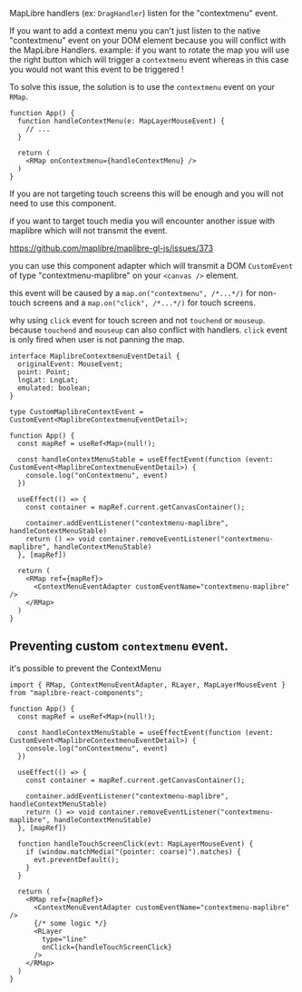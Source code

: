 MapLibre handlers (ex: `DragHandler`) listen for the "contextmenu" event.

If you want to add a context menu you can't just listen to the native
"contextmenu" event on your DOM element because you will conflict with the
MapLibre Handlers. example: if you want to rotate the map you will use the right 
button which will trigger a `contextmenu` event whereas in this case you 
would not want this event to be triggered !

To solve this issue, the solution is to use the `contextmenu` event on your `RMap`.

```tsx
function App() {
  function handleContextMenu(e: MapLayerMouseEvent) {
    // ...
  }

  return (
    <RMap onContextmenu={handleContextMenu} />
  )
}
```

If you are not targeting touch screens this will be enough and you will not need to use this component.

if you want to target touch media you will encounter another issue with maplibre which will
not transmit the event.

https://github.com/maplibre/maplibre-gl-js/issues/373

you can use this component adapter which will transmit a DOM `CustomEvent` of type "contextmenu-maplibre" on your `<canvas />` element.

this event will be caused by a `map.on("contextmenu", /*...*/)` for non-touch screens and a `map.on("click", /*...*/)` for touch screens.

why using `click` event for touch screen and not `touchend` or `mouseup`. because `touchend` and `mouseup` can also conflict with
handlers. `click` event is only fired when user is not panning the map.

```tsx
interface MaplibreContextmenuEventDetail {
  originalEvent: MouseEvent;
  point: Point;
  lngLat: LngLat;
  emulated: boolean;
}

type CustomMaplibreContextEvent = CustomEvent<MaplibreContextmenuEventDetail>;

function App() {
  const mapRef = useRef<Map>(null!);

  const handleContextMenuStable = useEffectEvent(function (event: CustomEvent<MaplibreContextmenuEventDetail>) {
    console.log("onContextmenu", event)
  })

  useEffect(() => {
    const container = mapRef.current.getCanvasContainer();

    container.addEventListener("contextmenu-maplibre", handleContextMenuStable)
    return () => void container.removeEventListener("contextmenu-maplibre", handleContextMenuStable)
  }, [mapRef])

  return (
    <RMap ref={mapRef}>
      <ContextMenuEventAdapter customEventName="contextmenu-maplibre" />
    </RMap>
  )
}
```

## Preventing custom `contextmenu` event.

it's possible to prevent the ContextMenu


```tsx
import { RMap, ContextMenuEventAdapter, RLayer, MapLayerMouseEvent } from "maplibre-react-components";

function App() {
  const mapRef = useRef<Map>(null!);

  const handleContextMenuStable = useEffectEvent(function (event: CustomEvent<MaplibreContextmenuEventDetail>) {
    console.log("onContextmenu", event)
  })

  useEffect(() => {
    const container = mapRef.current.getCanvasContainer();

    container.addEventListener("contextmenu-maplibre", handleContextMenuStable)
    return () => void container.removeEventListener("contextmenu-maplibre", handleContextMenuStable)
  }, [mapRef])

  function handleTouchScreenClick(evt: MapLayerMouseEvent) {
    if (window.matchMedia("(pointer: coarse)").matches) {
      evt.preventDefault();
    }
  }

  return (
    <RMap ref={mapRef}>
      <ContextMenuEventAdapter customEventName="contextmenu-maplibre" />
      {/* some logic */}
      <RLayer
        type="line"
        onClick={handleTouchScreenClick}
      />
    </RMap>
  )
}
```